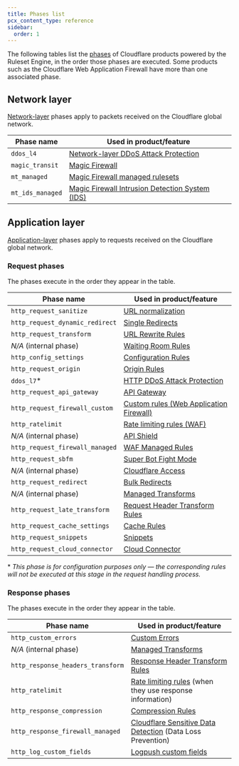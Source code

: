 ```yaml
---
title: Phases list
pcx_content_type: reference
sidebar:
  order: 1
---
```



The following tables list the [phases](/ruleset-engine/about/phases/) of Cloudflare products powered by the Ruleset Engine, in the order those phases are executed. Some products such as the Cloudflare Web Application Firewall have more than one associated phase.

## Network layer

[Network-layer](https://www.cloudflare.com/learning/ddos/glossary/open-systems-interconnection-model-osi/) phases apply to packets received on the Cloudflare global network.

| Phase name       | Used in product/feature                                                                          |
| ---------------- | ------------------------------------------------------------------------------------------------ |
| `ddos_l4`        | [Network-layer DDoS Attack Protection](/ddos-protection/managed-rulesets/network/configure-api/) |
| `magic_transit`  | [Magic Firewall](/magic-firewall/how-to/add-rules/)                                              |
| `mt_managed`     | [Magic Firewall managed rulesets](/magic-firewall/how-to/enable-managed-rulesets/)               |
| `mt_ids_managed` | [Magic Firewall Intrusion Detection System (IDS)](/magic-firewall/about/ids/)                    |

## Application layer

[Application-layer](https://www.cloudflare.com/learning/ddos/what-is-layer-7/) phases apply to requests received on the Cloudflare global network.

### Request phases

The phases execute in the order they appear in the table.

| Phase name                      | Used in product/feature                                                         |
| ------------------------------- | ------------------------------------------------------------------------------- |
| `http_request_sanitize`         | [URL normalization](/rules/normalization/)                                      |
| `http_request_dynamic_redirect` | [Single Redirects](/rules/url-forwarding/single-redirects/)                     |
| `http_request_transform`        | [URL Rewrite Rules](/rules/transform/url-rewrite/)                              |
| _N/A_ (internal phase)          | [Waiting Room Rules](/waiting-room/additional-options/waiting-room-rules/)      |
| `http_config_settings`          | [Configuration Rules](/rules/configuration-rules/)                              |
| `http_request_origin`           | [Origin Rules](/rules/origin-rules/)                                            |
| `ddos_l7`\*                     | [HTTP DDoS Attack Protection](/ddos-protection/managed-rulesets/http/)          |
| `http_request_api_gateway`      | [API Gateway](/api-shield/api-gateway/)                                         |
| `http_request_firewall_custom`  | [Custom rules (Web Application Firewall)](/waf/custom-rules/)                   |
| `http_ratelimit`                | [Rate limiting rules (WAF)](/waf/rate-limiting-rules/)                          |
| _N/A_ (internal phase)          | [API Shield](/api-shield/)                                                      |
| `http_request_firewall_managed` | [WAF Managed Rules](/waf/managed-rules/)                                        |
| `http_request_sbfm`             | [Super Bot Fight Mode](/bots/get-started/super-bot-fight-mode/)                 |
| _N/A_ (internal phase)          | [Cloudflare Access](/cloudflare-one/policies/access/)                           |
| `http_request_redirect`         | [Bulk Redirects](/rules/url-forwarding/bulk-redirects/)                         |
| _N/A_ (internal phase)          | [Managed Transforms](/rules/transform/managed-transforms/)                      |
| `http_request_late_transform`   | [Request Header Transform Rules](/rules/transform/request-header-modification/) |
| `http_request_cache_settings`   | [Cache Rules](/cache/how-to/cache-rules/)                                       |
| `http_request_snippets`         | [Snippets](/rules/snippets/)                                                    |
| `http_request_cloud_connector`  | [Cloud Connector](/rules/cloud-connector/)                                      |

\* _This phase is for configuration purposes only — the corresponding rules will not be executed at this stage in the request handling process._

<Render file="bfm-change-notice" product="bots" />

### Response phases

The phases execute in the order they appear in the table.

| Phase name                        | Used in product/feature                                                               |
| --------------------------------- | ------------------------------------------------------------------------------------- |
| `http_custom_errors`              | [Custom Errors](/rules/custom-errors/)                                                |
| _N/A_ (internal phase)            | [Managed Transforms](/rules/transform/managed-transforms/)                            |
| `http_response_headers_transform` | [Response Header Transform Rules](/rules/transform/response-header-modification/)     |
| `http_ratelimit`                  | [Rate limiting rules](/waf/rate-limiting-rules/) (when they use response information) |
| `http_response_compression`       | [Compression Rules](/rules/compression-rules/)                                        |
| `http_response_firewall_managed`  | [Cloudflare Sensitive Data Detection](/waf/managed-rules/) (Data Loss Prevention)     |
| `http_log_custom_fields`          | [Logpush custom fields](/logs/reference/custom-fields/)                               |
